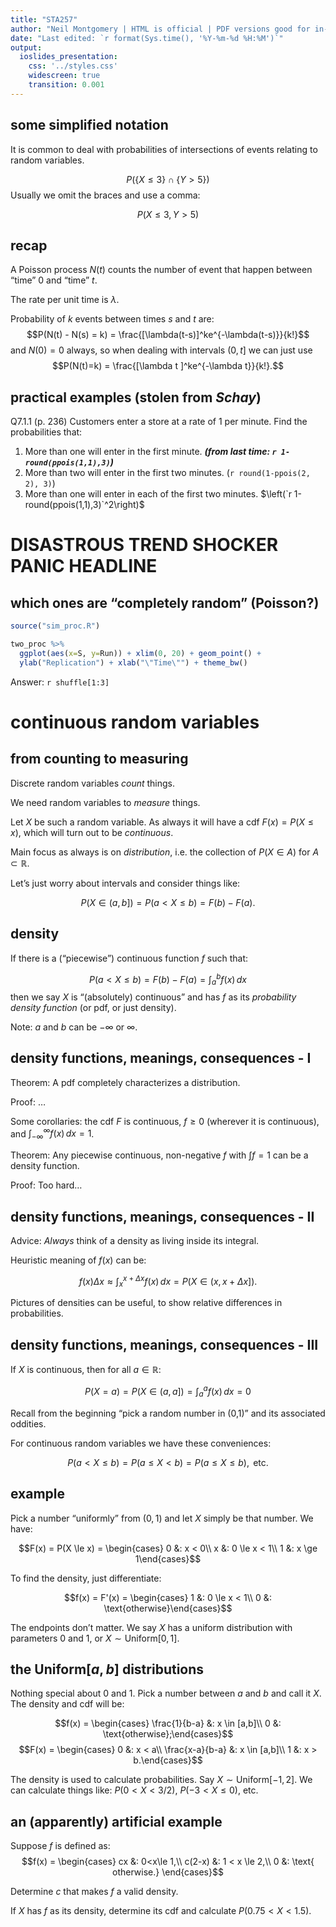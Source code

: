 ```yaml
---
title: "STA257"
author: "Neil Montgomery | HTML is official | PDF versions good for in-class use only"
date: "Last edited: `r format(Sys.time(), '%Y-%m-%d %H:%M')`"
output: 
  ioslides_presentation: 
    css: '../styles.css' 
    widescreen: true 
    transition: 0.001
---
```

\newcommand\given[1][]{\:#1\vert\:}
\newcommand\P[1]{P{\left(#1\right)}}

## some simplified notation

It is common to deal with probabilities of intersections of events relating to random variables. 

$$P(\{X \le 3\} \cap \{Y > 5\})$$
Usually we omit the braces and use a comma:

$$P(X \le 3,\,Y > 5)$$

## recap

A Poisson process $N(t)$ counts the number of event that happen between "time" 0 and "time" $t$.

The rate per unit time is $\lambda$.

Probability of $k$ events between times $s$ and $t$ are:
$$P(N(t) - N(s) = k) = \frac{[\lambda(t-s)]^ke^{-\lambda(t-s)}}{k!}$$
and $N(0)=0$ always, so when dealing with intervals $(0,t]$ we can just use 
$$P(N(t)=k) = \frac{[\lambda t  ]^ke^{-\lambda t}}{k!}.$$

## practical examples (stolen from *Schay*)


Q7.1.1 (p. 236) Customers enter a store at a rate of 1 per minute. Find the probabilities that:

1. More than one will enter in the first minute. ***(from last time: `r 1-round(ppois(1,1),3)`)***
2. More than two will enter in the first two minutes. (`r round(1-ppois(2, 2), 3)`)
3. More than one will enter in each of the first two minutes. $\left(`r 1-round(ppois(1,1),3)`^2\right)$

# DISASTROUS TREND SHOCKER PANIC HEADLINE

## which ones are "completely random" (Poisson?) { .build }

```r
source("sim_proc.R")

two_proc %>% 
  ggplot(aes(x=S, y=Run)) + xlim(0, 20) + geom_point() + 
  ylab("Replication") + xlab("\"Time\"") + theme_bw()

```

Answer: `r shuffle[1:3]`

# continuous random variables

## from counting to measuring { .build }

Discrete random variables *count* things. 

We need random variables to *measure* things.

Let $X$ be such a random variable. As always it will have a cdf $F(x) = P(X\le x)$, which will turn out to be *continuous*.

Main focus as always is on *distribution*, i.e. the collection of $P(X \in A)$ for $A \subset \mathbb{R}$. 

Let's just worry about intervals and consider things like:

$$P(X \in (a,b]) = P(a < X \le b) = F(b) - F(a).$$

## density

If there is a ("piecewise") continuous function $f$ such that:

$$P(a < X \le b) = F(b) - F(a) = \int_a^b f(x)\,dx$$
then we say $X$ is "(absolutely) continuous" and has $f$ as its *probability density function* (or pdf, or just density). 

Note: $a$ and $b$ can be $-\infty$ or $\infty$. 

## density functions, meanings, consequences - I{ .build }

Theorem: A pdf completely characterizes a distribution.

Proof: ...

Some corollaries: the cdf $F$ is continuous, $f \ge 0$ (wherever it is continuous), and $\int_{-\infty}^\infty f(x)\,dx = 1$.

Theorem: Any piecewise continuous, non-negative $f$ with $\int f = 1$ can be a density function.

Proof: Too hard...

## density functions, meanings, consequences - II { .build }

Advice: *Always* think of a density as living inside its integral.

Heuristic meaning of $f(x)$ can be: 

$$f(x)\Delta{x} \approx \int_x^{x+\Delta{x}}f(x)\,dx = P(X \in (x, x+\Delta x]).$$

Pictures of densities can be useful, to show relative differences in probabilities. 

## density functions, meanings, consequences - III

If $X$ is continuous, then for all $a \in \mathbb{R}$:

$$P(X = a) = P(X \in (a, a]) = \int_a^a f(x)\,dx = 0$$

Recall from the beginning "pick a random number in (0,1)" and its associated oddities.

For continuous random variables we have these conveniences:

$$P(a < X \le b) = P(a \le X < b) = P(a \le X \le b), \text{ etc.}$$

## example

Pick a number "uniformly" from $(0,1)$ and let $X$ simply be that number. We have:

$$F(x) = P(X \le x) = \begin{cases}
0 &: x < 0\\
x &: 0 \le x < 1\\
1 &: x \ge 1\end{cases}$$

To find the density, just differentiate:

$$f(x) = F'(x) = \begin{cases}
1 &: 0 \le x < 1\\
0 &: \text{otherwise}\end{cases}$$

The endpoints don't matter. We say $X$ has a uniform distribution with parameters 0 and 1, or $X\sim\text{Uniform}[0,1]$.

## the $\text{Uniform}[a,b]$ distributions

Nothing special about 0 and 1. Pick a number between $a$ and $b$ and call it $X$. The density and cdf will be:

$$f(x) = \begin{cases}
\frac{1}{b-a} &: x \in [a,b]\\
0 &: \text{otherwise};\end{cases}$$
$$F(x) = \begin{cases}
0 &: x < a\\
\frac{x-a}{b-a} &: x \in [a,b]\\
1 &: x > b.\end{cases}$$

The density is used to calculate probabilities. Say $X \sim\text{Uniform}[-1, 2]$. We can calculate things like: $P(0 < X < 3/2)$, $P(-3 < X \le 0)$, etc.

## an (apparently) artificial example

Suppose $f$ is defined as:
$$f(x) = \begin{cases}
cx &: 0<x\le 1,\\
c(2-x) &: 1 < x \le 2,\\
0 &: \text{ otherwise.}
\end{cases}$$

Determine $c$ that makes $f$ a valid density.

If $X$ has $f$ as its density, determine its cdf and calculate $P(0.75 < X < 1.5)$.